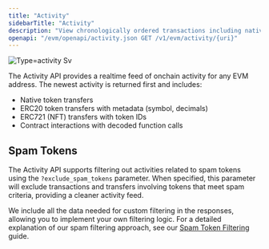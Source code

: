 ```yaml
---
title: "Activity"
sidebarTitle: "Activity"
description: "View chronologically ordered transactions including native transfers, ERC20 movements, NFT transfers, and decoded contract interactions."
openapi: "/evm/openapi/activity.json GET /v1/evm/activity/{uri}"
---
```



![Type=activity Sv](/images/type=activity.svg)

The Activity API provides a realtime feed of onchain activity for any EVM address.
The newest activity is returned first and includes:

- Native token transfers
- ERC20 token transfers with metadata (symbol, decimals)
- ERC721 (NFT) transfers with token IDs
- Contract interactions with decoded function calls

<Accordion title="Supported Chains">
  <SupportedChains endpoint="activity" />
</Accordion>

## Spam Tokens

The Activity API supports filtering out activities related to spam tokens using the `?exclude_spam_tokens` parameter. When specified, this parameter will exclude transactions and transfers involving tokens that meet spam criteria, providing a cleaner activity feed.

We include all the data needed for custom filtering in the responses, allowing you to implement your own filtering logic. For a detailed explanation of our spam filtering approach, see our [Spam Token Filtering](/spam-filtering) guide.